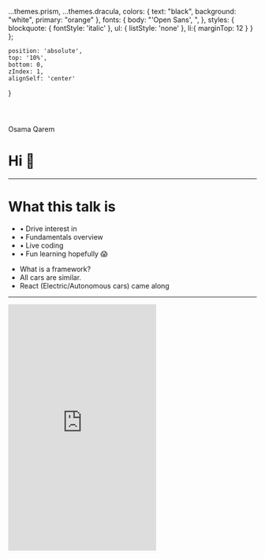 
  ...themes.prism,
  ...themes.dracula,
  colors: {
    text: "black",
    background: "white",
    primary: "orange"
  },
   fonts: {
    body: "'Open Sans', ",
  },
  styles: {
    blockquote: {
      fontStyle: 'italic'
    },
    ul: {
      listStyle: 'none'
    },
    li:{
      marginTop: 12
    }
  }
};

    position: 'absolute',
    top: '10%',
    bottom: 0,
    zIndex: 1,
    alignSelf: 'center'
  }


<Header>
  <Innov8tifHeader/>
</Header>

<Footer>
  <div style={{marginBottom: 10, fontWeight: '500', fontSize: 14, opacity: .5}}>Osama Qarem</div>
</Footer>







<!-- START -->

<Steps>

  # Hi 👋

</Steps>

---

# What this talk is

<ul>
  <li>• Drive interest in <CoolReact/> <ReactLogo/></li>
  <li>• Fundamentals overview</li>
  <li>• Live coding</li>
  <li>• Fun learning
    <span style = {{
      position: 'relative',
      bottom: '10px',
      left: '5px',
      fontSize: '40%', 
      width: '100%',
      textAlign: 'center'}}>
      hopefully 😱
      </span>
  </li>
</ul>

<Notes>

  - What is a framework?
  - All cars are similar.
  - React (Electric/Autonomous cars) came along

</Notes>


---

<iframe sandbox="allow-forms allow-scripts" height='500' title='KxPVjm' src='https://insights.stackoverflow.com/survey/2019#technology-_-most-loved-dreaded-and-wanted-web-frameworks' frameBorder='no' allowtransparency='true' allowFullScreen={true} style={{ width: '100%', outline: 'none' }}/>

<Notes>

  - Everyone who drove a Tesla, wants to drive a tesla again.

</Notes>

---

<img src={Images.twitch} style={fullScreenImage}/>

---

<img src={Images.airbnb} style={fullScreenImage}/>

---

<img src={Images.netflix} style={fullScreenImage}/>

---

<img src={Images.bf1} style={{...fullScreenImage, objectFit: 'scale-down'}}/>

<Notes>

- Why are C# developers using React and JS?

</Notes>

---

# What problems is <CoolReact/> solving?

<Notes>

  - A bit of history

</Notes>

---

# What problems is <CoolReact/> solving?